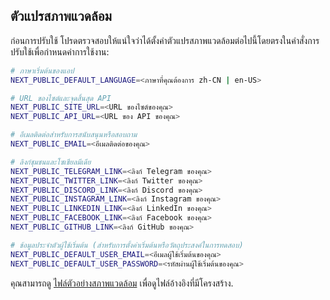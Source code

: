 ## ตัวแปรสภาพแวดล้อม

ก่อนการปรับใช้ โปรดตรวจสอบให้แน่ใจว่าได้ตั้งค่าตัวแปรสภาพแวดล้อมต่อไปนี้โดยตรงในคำสั่งการปรับใช้เพื่อกำหนดค่าการใช้งาน:

```bash
# ภาษาเริ่มต้นของแอป
NEXT_PUBLIC_DEFAULT_LANGUAGE=<ภาษาที่คุณต้องการ zh-CN | en-US>

# URL ของไซต์และจุดสิ้นสุด API
NEXT_PUBLIC_SITE_URL=<URL ของไซต์ของคุณ>
NEXT_PUBLIC_API_URL=<URL ของ API ของคุณ>

# อีเมลติดต่อสำหรับการสนับสนุนหรือสอบถาม
NEXT_PUBLIC_EMAIL=<อีเมลติดต่อของคุณ>

# ลิงก์ชุมชนและโซเชียลมีเดีย
NEXT_PUBLIC_TELEGRAM_LINK=<ลิงก์ Telegram ของคุณ>
NEXT_PUBLIC_TWITTER_LINK=<ลิงก์ Twitter ของคุณ>
NEXT_PUBLIC_DISCORD_LINK=<ลิงก์ Discord ของคุณ>
NEXT_PUBLIC_INSTAGRAM_LINK=<ลิงก์ Instagram ของคุณ>
NEXT_PUBLIC_LINKEDIN_LINK=<ลิงก์ LinkedIn ของคุณ>
NEXT_PUBLIC_FACEBOOK_LINK=<ลิงก์ Facebook ของคุณ>
NEXT_PUBLIC_GITHUB_LINK=<ลิงก์ GitHub ของคุณ>

# ข้อมูลประจำตัวผู้ใช้เริ่มต้น (สำหรับการตั้งค่าเริ่มต้นหรือวัตถุประสงค์ในการทดสอบ)
NEXT_PUBLIC_DEFAULT_USER_EMAIL=<อีเมลผู้ใช้เริ่มต้นของคุณ>
NEXT_PUBLIC_DEFAULT_USER_PASSWORD=<รหัสผ่านผู้ใช้เริ่มต้นของคุณ>
```

คุณสามารถดู [ไฟล์ตัวอย่างสภาพแวดล้อม](https://github.com/perfect-panel/ppanel-web/blob/main/apps/user/.env.template) เพื่อดูไฟล์อ้างอิงที่มีโครงสร้าง.



<Giscus />
